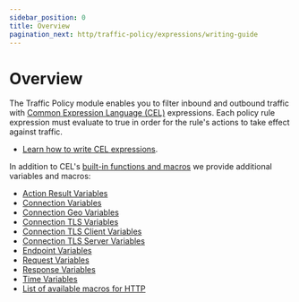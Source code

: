 ```yaml
---
sidebar_position: 0
title: Overview
pagination_next: http/traffic-policy/expressions/writing-guide
---
```


# Overview

The Traffic Policy module enables you to filter inbound and outbound traffic with [Common Expression Language (CEL)](https://github.com/google/cel-spec) expressions. Each policy rule expression must evaluate to true in order for
the rule's actions to take effect against traffic.

- [Learn how to write CEL expressions](/docs/http/traffic-policy/expressions/writing-guide).

In addition to CEL's [built-in functions and macros](https://github.com/google/cel-spec/blob/master/doc/langdef.md#macros) we provide additional variables and macros:

- [Action Result Variables](/docs/http/traffic-policy/expressions/variables#action-result-variables)
- [Connection Variables](/traffic-policy/variables/connection#connection-variables)
- [Connection Geo Variables](/traffic-policy/variables/connection#connection-geo-variables)
- [Connection TLS Variables](/traffic-policy/variables/connection#connection-tls-variables)
- [Connection TLS Client Variables](/traffic-policy/variables/connection#connection-tls-client-variables)
- [Connection TLS Server Variables](/traffic-policy/variables/connection#connection-tls-server-variables)
- [Endpoint Variables](/traffic-policy/variables/endpoint)
- [Request Variables](/docs/http/traffic-policy/expressions/variables#request-variables)
- [Response Variables](/docs/http/traffic-policy/expressions/variables#response-variables)
- [Time Variables](/traffic-policy/variables/time)
- [List of available macros for HTTP](/traffic-policy/macros)
